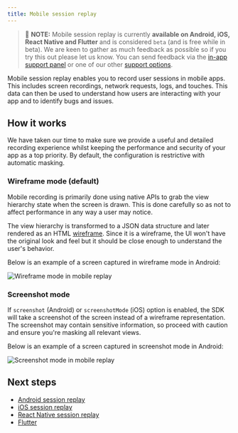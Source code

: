 ```yaml
---
title: Mobile session replay
---
```


> 🚧 **NOTE:** Mobile session replay is currently **available on Android, iOS, React Native and Flutter** and is considered `beta` (and is free while in beta). We are keen to gather as much feedback as possible so if you try this out please let us know. You can send feedback via the [in-app support panel](https://us.posthog.com#panel=support%3Afeedback%3Asession_replay%3Alow) or one of our other [support options](/docs/support-options).

Mobile session replay enables you to record user sessions in mobile apps. This includes screen recordings, network requests, logs, and touches. This data can then be used to understand how users are interacting with your app and to identify bugs and issues.

## How it works

We have taken our time to make sure we provide a useful and detailed recording experience whilst keeping the performance and security of your app as a top priority. By default, the configuration is restrictive with automatic masking.

### Wireframe mode (default)

Mobile recording is primarily done using native APIs to grab the view hierarchy state when the screen is drawn. This is done carefully so as not to affect performance in any way a user may notice.

The view hierarchy is transformed to a JSON data structure and later rendered as an HTML [wireframe](https://www.figma.com/resource-library/what-is-wireframing/). Since it is a wireframe, the UI won't have the original look and feel but it should be close enough to understand the user's behavior.

Below is an example of a screen captured in wireframe mode in Android:

![Wireframe mode in mobile replay](https://res.cloudinary.com/dmukukwp6/image/upload/v1722436140/posthog.com/contents/Screenshot_2024-07-31_at_3.27.44_PM.png)

### Screenshot mode

If `screenshot` (Android) or `screenshotMode` (iOS) option is enabled, the SDK will take a screenshot of the screen instead of a wireframe representation. The screenshot may contain sensitive information, so proceed with caution and ensure you're masking all relevant views.

Below is an example of a screen captured in screenshot mode in Android:

![Screenshot mode in mobile replay](https://res.cloudinary.com/dmukukwp6/image/upload/v1722436140/posthog.com/contents/Screenshot_2024-07-31_at_3.16.16_PM.png)

## Next steps

* [Android session replay](/docs/session-replay/android)
* [iOS session replay](/docs/session-replay/ios)
* [React Native session replay](/docs/session-replay/react-native)
* [Flutter](/docs/session-replay/flutter)
